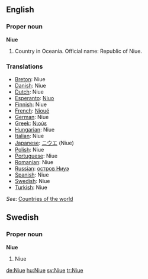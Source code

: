 ==English==
===Proper noun===
'''Niue'''
# Country in Oceania. Official name: Republic of Niue.

===Translations===
*[[Breton]]: Niue
*[[Danish]]: Niue
*[[Dutch]]: Niue
*[[Esperanto]]: [[Niuo]]
*[[Finnish]]: Niue
*[[French]]: [[Nioué]]
*[[German]]: Niue
*[[Greek]]: [[Νιούε]]
*[[Hungarian]]: Niue
*[[Italian]]: Niue
*[[Japanese]]: [[ニウエ]] (Niue)
*[[Polish]]: Niue
*[[Portuguese]]: Niue
*[[Romanian]]: Niue
*[[Russian]]: [[остров Ниуэ]]
*[[Spanish]]: Niue
*[[Swedish]]: Niue
*[[Turkish]]: Niue

''See'': [[Countries of the world]]

==Swedish==
===Proper noun===
'''Niue'''
#Niue

[[de:Niue]]
[[hu:Niue]]
[[sv:Niue]]
[[tr:Niue]]